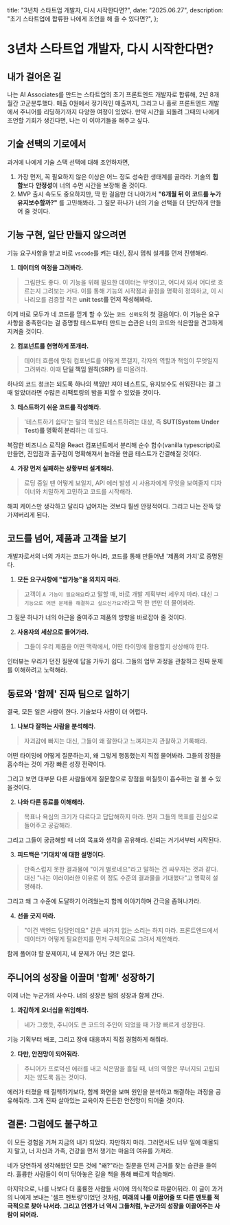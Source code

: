   title: "3년차 스타트업 개발자, 다시 시작한다면?",
  date: "2025.06.27",
  description: "초기 스타트업에 합류한 나에게 조언을 해 줄 수 있다면?",
};

# 3년차 스타트업 개발자, 다시 시작한다면?

## 내가 걸어온 길

나는 AI Associates를 만드는 스타트업의 초기 프론트엔드 개발자로 합류해, 2년 8개월간 고군분투했다. 매출 0원에서 정기적인 매출까지, 그리고 나 홀로 프론트엔드 개발에서 주니어를 리딩하기까지 다양한 여정이 있었다. 만약 시간을 되돌려 그때의 나에게 조언할 기회가 생긴다면, 나는 이 이야기들을 해주고 싶다.

## 기술 선택의 기로에서

과거에 나에게 기술 스택 선택에 대해 조언하자면,

1. 가장 먼저, 꼭 필요하지 않은 이상은 어느 정도 성숙한 생태계를 골라라. 기술의 **힙함**보다 **안정성**이 너의 수면 시간을 보장해 줄 것이다.
2. MVP 출시 속도도 중요하지만, 딱 한 걸음만 더 나아가서 **"6개월 뒤 이 코드를 누가 유지보수할까?"** 를 고민해봐라. 그 질문 하나가 너의 기술 선택을 더 단단하게 만들어 줄 것이다.

## 기능 구현, 일단 만들지 않으려면

기능 요구사항을 받고 바로 `vscode`를 켜는 대신, 잠시 멈춰 설계를 먼저 진행해라.

1. **데이터의 여정을 그려봐라.**

> 그림판도 좋다. 이 기능을 위해 필요한 데이터는 무엇이고, 어디서 와서 어디로 흐르는지 그려보는 거다. 이를 통해 기능의 시작점과 끝점을 명확히 정의하고, 이 시나리오를 검증할 작은 **unit test를 먼저 작성해봐라.**

이게 바로 모두가 네 코드를 믿게 할 수 있는 `코드 신뢰도`의 첫 걸음이다. 이 기능은 요구사항을 충족한다는 걸 증명할 테스트부터 만드는 습관은 너의 코드와 식은땀을 견고하게 지켜줄 것이다.

2. **컴포넌트를 현명하게 쪼개라.**

> 데이터 흐름에 맞춰 컴포넌트를 어떻게 쪼갤지, 각자의 역할과 책임이 무엇일지 그려봐라. 이때 **단일 책임 원칙(SRP)** 를 떠올려라.

하나의 코드 청크는 되도록 하나의 책임만 져야 테스트도, 유지보수도 쉬워진다는 걸 그때 알았더라면 수많은 리팩토링의 밤을 피할 수 있었을 것이다.

3. **테스트하기 쉬운 코드를 작성해라.**

> '테스트하기 쉽다'는 말의 핵심은 테스트하려는 대상, 즉 **SUT(System Under Test)를 명확히 분리**하는 데 있다.

복잡한 비즈니스 로직을 React 컴포넌트에서 분리해 순수 함수(vanilla typescript)로 만들면, 진입점과 출구점이 명확해져서 놀라울 만큼 테스트가 간결해질 것이다.

4. **가장 먼저 실패하는 상황부터 설계해라.**

> 로딩 중일 땐 어떻게 보일지, API 에러 발생 시 사용자에게 무엇을 보여줄지 디자이너와 치밀하게 고민하고 코드를 시작해라.

해피 케이스만 생각하고 달리다 넘어지는 것보다 훨씬 안정적이다. 그리고 나는 잔뜩 망가져버리게 된다.

## 코드를 넘어, 제품과 고객을 보기

개발자로서의 너의 가치는 코드가 아니라, 코드를 통해 만들어낸 '제품의 가치'로 증명된다.

1.  **모든 요구사항에 "쌉가능"을 외치지 마라.**

> 고객이 `A 기능이 필요해요`라고 말할 때, 바로 개발 계획부터 세우지 마라. 대신 `그 기능으로 어떤 문제를 해결하고 싶으신가요?`라고 딱 한 번만 더 물어봐라.

그 질문 하나가 너의 야근을 줄여주고 제품의 방향을 바로잡아 줄 것이다.

2. **사용자의 세상으로 들어가라.**

> 그들이 우리 제품을 어떤 맥락에서, 어떤 타이밍에 활용할지 상상해야 한다.

인터뷰는 우리가 던진 질문에 답을 가두기 쉽다. 그들의 업무 과정을 관찰하고 진짜 문제를 이해하려고 노력해라.

## 동료와 '함께' 진짜 팀으로 일하기

결국, 모든 일은 사람이 한다. 기술보다 사람이 더 어렵다.

1. **나보다 잘하는 사람을 분석해라.**

> 자괴감에 빠지는 대신, 그들이 왜 잘한다고 느껴지는지 관찰하고 기록해라.

어떤 타이밍에 어떻게 질문하는지, 왜 그렇게 행동했는지 직접 물어봐라. 그들의 장점을 흡수하는 것이 가장 빠른 성장 전략이다.

그리고 보면 대부분 다른 사람들에게 질문함으로 장점을 미칠듯이 흡수하는 걸 볼 수 있을것이다.

2. **나와 다른 동료를 이해해라.**

> 목표나 욕심의 크기가 다르다고 답답해하지 마라. 먼저 그들의 목표를 진심으로 들어주고 공감해라.

그리고 그들이 궁금해할 때 너의 목표와 생각을 공유해라. 신뢰는 거기서부터 시작된다.

3. **피드백은 '기대치'에 대한 설명이다.**

> 만족스럽지 못한 결과물에 "이거 별로네요"라고 말하는 건 싸우자는 것과 같다. 대신 "나는 이러이러한 이유로 이 정도 수준의 결과물을 기대했다"고 명확히 설명해라.

그리고 왜 그 수준에 도달하기 어려웠는지 함께 이야기하며 간극을 좁혀나가라.

4. **선을 긋지 마라.**

> "이건 백엔드 담당인데요" 같은 싸가지 없는 소리는 하지 마라. 프론트엔드에서 데이터가 어떻게 필요한지를 먼저 구체적으로 그려서 제안해라.

함께 풀어야 할 문제이지, 네 문제가 아닌 것은 없다.

## 주니어의 성장을 이끌며 '함께' 성장하기

이제 너는 누군가의 사수다. 너의 성장은 팀의 성장과 함께 간다.

1. **과감하게 오너십을 위임해라.**

> 네가 그랬듯, 주니어도 큰 코드의 주인이 되었을 때 가장 빠르게 성장한다.

기능 기획부터 배포, 그리고 장애 대응까지 직접 경험하게 해줘라.

2. **다만, 안전망이 되어줘라.**

> 주니어가 프로덕션 에러를 내고 식은땀을 흘릴 때, 너의 역할은 무너지되 고립되지는 않도록 돕는 것이다.

에러가 터졌을 때 질책하기보다, 함께 화면을 보며 원인을 분석하고 해결하는 과정을 공유해줘라. 그게 진짜 살아있는 교육이자 든든한 안전망이 되어줄 것이다.

## 결론: 그럼에도 불구하고

이 모든 경험을 거쳐 지금의 내가 되었다. 자만하지 마라. 그러면서도 너무 일에 매몰되지 말고, 너 자신과 가족, 건강을 먼저 챙기는 마음의 여유를 가져라.

네가 당연하게 생각해왔던 모든 것에 "왜?"라는 질문을 던져 근거를 찾는 습관을 들여라. 훌륭한 사람들이 이미 닦아놓은 길을 책을 통해 빠르게 학습해라.

마지막으로, 나를 나보다 더 훌륭한 사람들 사이에 의식적으로 파묻어둬라. 이 글이 과거의 나에게 보내는 '셀프 멘토링'이었던 것처럼, **미래의 나를 이끌어줄 또 다른 멘토를 적극적으로 찾아 나서라. 그리고 언젠가 너 역시 그들처럼, 누군가의 성장을 이끌어주는 사람이 되어라.**
